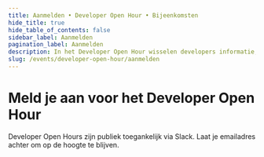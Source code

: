 ```yaml
---
title: Aanmelden • Developer Open Hour • Bijeenkomsten
hide_title: true
hide_table_of_contents: false
sidebar_label: Aanmelden
pagination_label: Aanmelden
description: In het Developer Open Hour wisselen developers informatie, inzichten en tips met elkaar uit.
slug: /events/developer-open-hour/aanmelden
---
```



# Meld je aan voor het Developer Open Hour

Developer Open Hours zijn publiek toegankelijk via Slack. Laat je emailadres achter om op de hoogte te blijven.

<NewsletterSignUp
  listId="p3jpgjmp4x"
  emailFieldId="Cx3tegsyt2"
  firstNameFieldId="QUBgX4085P"
  thanksPage="https://nldesignsystem.nl/events/developer-open-hour/aanmelden/bedankt"
  laPostaId="iyihtuzpiq"
/>
